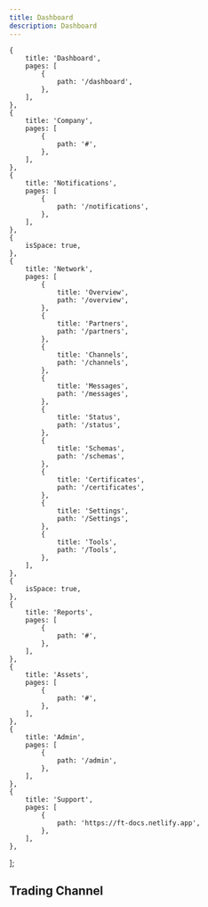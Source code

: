 ```yaml
---
title: Dashboard
description: Dashboard
---
```


<!-- SPDX-License-Identifier: Apache-2.0
SPDXVersion: SPDX-2.2
SPDX-FileCopyrightText: Copyright 2020 FreightTrust and Clearing Corporation -->


    {
        title: 'Dashboard',
        pages: [
            {
                path: '/dashboard',
            },
        ],
    },
    {
        title: 'Company',
        pages: [
            {
                path: '#',
            },
        ],
    },
    {
        title: 'Notifications',
        pages: [
            {
                path: '/notifications',
            },
        ],
    },
    {
        isSpace: true,
    },
    {
        title: 'Network',
        pages: [
            {
                title: 'Overview',
                path: '/overview',
            },
            {
                title: 'Partners',
                path: '/partners',
            },
            {
                title: 'Channels',
                path: '/channels',
            },
            {
                title: 'Messages',
                path: '/messages',
            },
            {
                title: 'Status',
                path: '/status',
            },
            {
                title: 'Schemas',
                path: '/schemas',
            },
            {
                title: 'Certificates',
                path: '/certificates',
            },
            {
                title: 'Settings',
                path: '/Settings',
            },
            {
                title: 'Tools',
                path: '/Tools',
            },
        ],
    },
    {
        isSpace: true,
    },
    {
        title: 'Reports',
        pages: [
            {
                path: '#',
            },
        ],
    },
    {
        title: 'Assets',
        pages: [
            {
                path: '#',
            },
        ],
    },
    {
        title: 'Admin',
        pages: [
            {
                path: '/admin',
            },
        ],
    },
    {
        title: 'Support',
        pages: [
            {
                path: 'https://ft-docs.netlify.app',
            },
        ],
    },
];


## Trading Channel

<Dashboard />

<!-- TODO: DIALOG BOX FOR INQUIRIES -->
